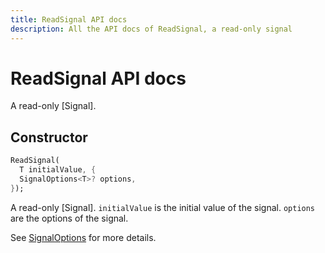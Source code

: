 ```yaml
---
title: ReadSignal API docs
description: All the API docs of ReadSignal, a read-only signal
---
```


# ReadSignal API docs

A read-only [Signal].

## Constructor

```dart
ReadSignal(
  T initialValue, {
  SignalOptions<T>? options,
});
```

A read-only [Signal].
`initialValue` is the initial value of the signal.
`options` are the options of the signal.

See [SignalOptions](#signal-options) for more details.

